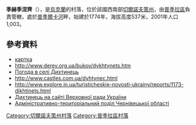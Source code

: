 {{coord|48|3|50|N|25|2|30|E|scale:100000|display=title}}

'''季赫季涅齊'''（{{lang-uk|Дихтинець}}），是[[烏克蘭|烏克蘭]]的村落，位於該國西南部[[切爾諾夫策州|切爾諾夫策州]]，由[[普季拉區|普季拉區]]負責管轄，處於[[普季爾卡河|普季爾卡河]]畔，始建於1774年，海拔高度537米，2001年人口1,003。

==參考資料==
* [http://gska2.rada.gov.ua/pls/z7502/A005?rdat1=29.04.2009&rf7571=39236 картка]{{dead link|date=2017年12月 |bot=InternetArchiveBot |fix-attempted=yes }}
* http://www.derev.org.ua/bukov/dykhtynets.htm{{Wayback|url=http://www.derev.org.ua/bukov/dykhtynets.htm |date=20160304192152 }}
* [http://weather.in.ua/ua/chernovickaja/6702 Погода в селі Дихтинець]{{Wayback|url=http://weather.in.ua/ua/chernovickaja/6702 |date=20160426153306 }}
* http://www.castles.com.ua/dyhtynec.html{{Wayback|url=http://www.castles.com.ua/dyhtynec.html |date=20160304142341 }}
* http://www.explore.in.ua/turisticheskie-novosti-ukrainy/reports/1173-dikhtinets.html{{dead link|date=2017年12月 |bot=InternetArchiveBot |fix-attempted=yes }}
* [http://gska2.rada.gov.ua/pls/z7502/A005?rf7571=39236 Дихтинець на сайті Верховної ради України]{{dead link|date=2017年12月 |bot=InternetArchiveBot |fix-attempted=yes }}
* [https://web.archive.org/web/20120205185531/http://www.rada.gov.ua/zakon/new/ADM/zmistcv.html Адміністративно-територіальний поділ Чернівецької області]

{{DEFAULTSORT:Дихтинець}}
[[Category:切爾諾夫策州村落|Category:切爾諾夫策州村落]]
[[Category:普季拉區村落|Category:普季拉區村落]]


{{Chernivtsi-geo-stub}}